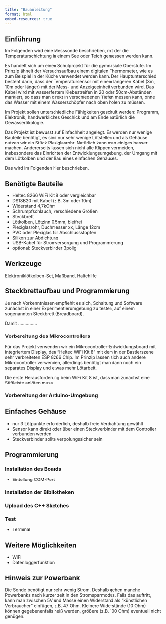```yaml
---
title: "Bauanleitung"
format: html
embed-resources: true
---
```


## Einführung

Im Folgenden wird eine Messsonde beschrieben, mit der die Temperaturschichtung 
in einem See oder Teich gemessen werden kann.

Es handelt sich um einen Schulprojekt für die gymnasiale Oberstufe. Im Prinzip 
ähnelt der Versuchsaufbau einem  digitalen Thermometer, wie es zum Beispiel
in der Küche verwendet werden kann. Der Hauptunterschied besteht darin, dass
der Temperatursensor mit einem längeren Kabel (3m, 10m oder länger) mit der Mess- und 
Anzeigeeinheit verbunden wird. Das Kabel wird mit wasserfestem Klebestreifen in 
20 oder 50cm-Abständen markiert, so dass man direkt in verschiedenen Tiefen 
messen kann, ohne das Wasser mit einem Wasserschöpfer nach oben holen zu müssen.

Im Projekt sollen unterschiedliche Fähigkeiten geschult werden: Programm, 
Elektronik, handwerkliches Geschick und am Ende natürlich die Gewässerökologie.

Das Projekt ist bewusst auf Einfachheit angelegt. Es werden nur wenige Bauteile 
benötigt, es sind nur sehr wenige Lötstellen und als Gehäuse nutzen wir ein Stück
Plexiglasrohr. Natürlich kann man einiges besser machen. 
Andererseits lassen sich nicht alle Klippen vermeiden, insbesondere das 
Einrichten der Entwicklungsumgebung, der Umgang mit dem Lötkolben und der Bau
eines einfachen Gehäuses.

Das wird im Folgenden hier beschrieben.


## Benötigte Bauteile

* Heltec 8266 WiFi Kit 8 oder vergleichbar
* DS18B20 mit Kabel (z.B. 3m oder 10m)
* Widerstand 4,7kOhm
* Schrumpfschlauch, verschiedene Größen
* Steckbrett
* Lötkolben, Lötzinn 0.5mm, bleifrei
* Plexiglasrohr, Duchmesser xx, Länge 12cm
* PVC oder Plexiglas für Abschlussstopfen
* Silikon zur Abdichtung
* USB-Kabel für Stromversorgung und Programmierung
* optional: Steckverbinder 3polig

## Werkzeuge

Elektroniklötkolben-Set, Maßband, Haltehilfe


## Steckbrettaufbau und Programmierung

Je nach Vorkenntnissen empfiehlt es sich, Schaltung und Software zunächst in 
einer Experimentierumgebung zu testen, auf einem sogenannten Steckbrett (Breadboard).

Damit ...............

### Vorbereitung des Mikrocontrollers

Für das Projekt verwenden wir ein Mikrocontroller-Entwicklungsboard mit 
integriertem Display, den  "Heltec WiFi Kit 8" mit dem in der Bastlerszene sehr 
verbreiteten ESP 8266 Chip. 
Im Prinzip lassen sich auch andere Mikrocontroller verwenden, allerdings benötigt 
man dann noch ein separates Display und etwas mehr Lötarbeit.

Die erste Herausforderung beim WiFi Kit 8 ist, dass man zunächst eine 
Stiftleiste anlöten muss.




### Vorbereitung der Arduino-Umgebung




## Einfaches Gehäuse

* nur 3 Lötpunkte erforderlich, deshalb freie Verdrahtung gewählt
* Sensor kann direkt oder über einen Steckverbinder mit dem Controller verbunden werden
* Steckverbinder sollte verpolungssicher sein



## Programmierung

### Installation des Boards

- Eintellung COM-Port

### Installation der Bibliotheken

### Upload des C++ Sketches

### Test

* Terminal

## Weitere Möglichkeiten

* WiFi
* Datenloggerfunktion



## Hinweis zur Powerbank

Die Sonde benötigt nur sehr wenig Strom. Deshalb gehen manche Powerbanks nach kurzer zeit in den Stromsparmodus.
Falls das auftritt, kann man zwischen 5V und Masse einen Widerstand als "künstlichen Verbraucher" einfügen, z.B. 47 Ohm. Kleinere Widerstände (10 Ohm) können gegebenenfalls heiß werden, größere (z.B. 100 Ohm) eventuell nicht genügen.

